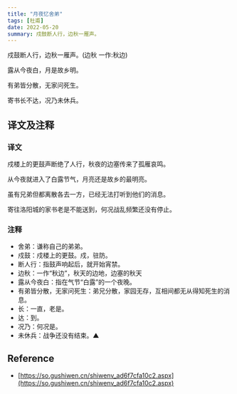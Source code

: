 ```yaml
---
title: "月夜忆舍弟"
tags: [杜甫]
date: 2022-05-20
summary: 戍鼓断人行，边秋一雁声。
---
```


戍鼓断人行，边秋一雁声。(边秋 一作:秋边)

露从今夜白，月是故乡明。

有弟皆分散，无家问死生。

寄书长不达，况乃未休兵。

## 译文及注释

### 译文

戍楼上的更鼓声断绝了人行，秋夜的边塞传来了孤雁哀鸣。

从今夜就进入了白露节气，月亮还是故乡的最明亮。

虽有兄弟但都离散各去一方，已经无法打听到他们的消息。

寄往洛阳城的家书老是不能送到，何况战乱频繁还没有停止。

### 注释

- 舍弟：谦称自己的弟弟。
- 戍鼓：戍楼上的更鼓。戍，驻防。
- 断人行：指鼓声响起后，就开始宵禁。
- 边秋：一作“秋边”，秋天的边地，边塞的秋天
- 露从今夜白：指在气节“白露”的一个夜晚。
- 有弟皆分散，无家问死生：弟兄分散，家园无存，互相间都无从得知死生的消息。
- 长：一直，老是。
- 达：到。
- 况乃：何况是。
- 未休兵：战争还没有结束。▲

## Reference

- [https://so.gushiwen.cn/shiwenv_ad6f7cfa10c2.aspx](https://so.gushiwen.cn/shiwenv_ad6f7cfa10c2.aspx)